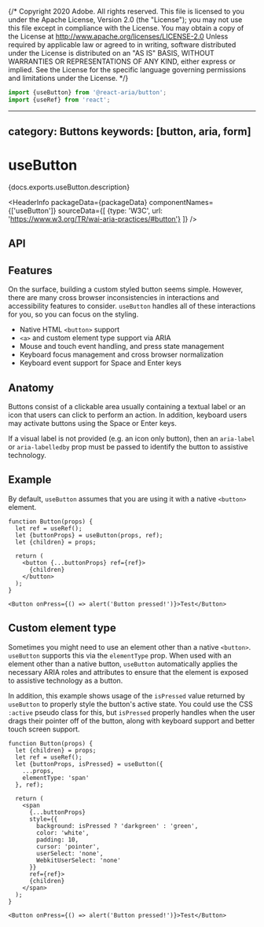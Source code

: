 {/* Copyright 2020 Adobe. All rights reserved.
This file is licensed to you under the Apache License, Version 2.0 (the "License");
you may not use this file except in compliance with the License. You may obtain a copy
of the License at http://www.apache.org/licenses/LICENSE-2.0
Unless required by applicable law or agreed to in writing, software distributed under
the License is distributed on an "AS IS" BASIS, WITHOUT WARRANTIES OR REPRESENTATIONS
OF ANY KIND, either express or implied. See the License for the specific language
governing permissions and limitations under the License. */}



```jsx import
import {useButton} from '@react-aria/button';
import {useRef} from 'react';
```

---
category: Buttons
keywords: [button, aria, form]
---

# useButton

<PageDescription>{docs.exports.useButton.description}</PageDescription>

<HeaderInfo
  packageData={packageData}
  componentNames={['useButton']}
  sourceData={[
    {type: 'W3C', url: 'https://www.w3.org/TR/wai-aria-practices/#button'}
  ]} />

## API

<FunctionAPI function={docs.exports.useButton} links={docs.links} />

## Features

On the surface, building a custom styled button seems simple. However, there are many
cross browser inconsistencies in interactions and accessibility features to consider.
`useButton` handles all of these interactions for you, so you can focus on the styling.

* Native HTML `<button>` support
* `<a>` and custom element type support via ARIA
* Mouse and touch event handling, and press state management
* Keyboard focus management and cross browser normalization
* Keyboard event support for <Keyboard>Space</Keyboard> and <Keyboard>Enter</Keyboard> keys

## Anatomy

Buttons consist of a clickable area usually containing a textual label or an icon
that users can click to perform an action. In addition, keyboard users may activate
buttons using the <Keyboard>Space</Keyboard> or <Keyboard>Enter</Keyboard> keys.

If a visual label is not provided (e.g. an icon only button), then an `aria-label` or
`aria-labelledby` prop must be passed to identify the button to assistive technology.

## Example

By default, `useButton` assumes that you are using it with a native `<button>` element.

```tsx example
function Button(props) {
  let ref = useRef();
  let {buttonProps} = useButton(props, ref);
  let {children} = props;

  return (
    <button {...buttonProps} ref={ref}>
      {children}
    </button>
  );
}

<Button onPress={() => alert('Button pressed!')}>Test</Button>
```

## Custom element type

Sometimes you might need to use an element other than a native `<button>`. `useButton` supports
this via the `elementType` prop. When used with an element other than a native button, `useButton`
automatically applies the necessary ARIA roles and attributes to ensure that the element is exposed
to assistive technology as a button.

In addition, this example shows usage of the `isPressed` value returned by `useButton` to properly
style the button's active state. You could use the CSS `:active` pseudo class for this, but `isPressed`
properly handles when the user drags their pointer off of the button, along with keyboard support and better
touch screen support.

```tsx example
function Button(props) {
  let {children} = props;
  let ref = useRef();
  let {buttonProps, isPressed} = useButton({
    ...props,
    elementType: 'span'
  }, ref);

  return (
    <span
      {...buttonProps}
      style={{
        background: isPressed ? 'darkgreen' : 'green',
        color: 'white',
        padding: 10,
        cursor: 'pointer',
        userSelect: 'none',
        WebkitUserSelect: 'none'
      }}
      ref={ref}>
      {children}
    </span>
  );
}

<Button onPress={() => alert('Button pressed!')}>Test</Button>
```
